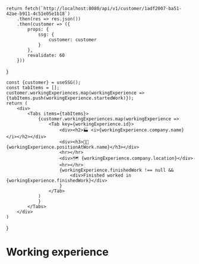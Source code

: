 
    return fetch(`http://localhost:8080/api/v1/customer/1adf2007-ba51-42ae-b911-4c51e05e1b18`)
        .then(res => res.json())
        .then(customer => ({
            props: {
                ssg: {
                    customer: customer
                }
            },
            revalidate: 60
        }))
}

    const {customer} = useSSG();
    const tabItems = [];
    customer.workingExperiences.map(workingExperience =>
    {tabItems.push(workingExperience.startedWork)});
    return (
        <div>
            <Tabs items={tabItems}>
                {customer.workingExperiences.map(workingExperience =>
                    <Tab key={workingExperience.id}>
                        <div><h2>🏭 <i>{workingExperience.company.name}</i></h2></div>
                        <div><h3>👷🏻 {workingExperience.positionAtWork.name}</h3></div>
                        <hr></hr>
                        <div>🗺 {workingExperience.company.location}</div>
                        <hr></hr>
                        {workingExperience.finishedWork !== null &&
                            <div>Finished worked in {workingExperience.finishedWork}</div>
                        }
                    </Tab>
                )
                }
            </Tabs>
        </div>
    )
}

# Working experience

<WorkingExperience/>